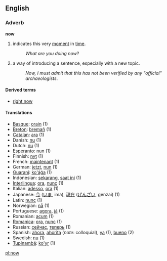 ==English==
===Adverb===
'''now'''

# indicates this very [[moment]] in [[time]].
#:''What are you doing now''?
# a way of introducing a sentence, especially with a new topic.
#:''Now, I must admit that this has not been verified by any "official" archaeologists''.

====Derived terms====
*[[right now]]

====Translations====
*[[Basque]]: [[orain]] (1)
*[[Breton]]: [[bremañ]] (1)
*[[Catalan]]: [[ara]] (1)
*Danish: [[nu]] (1)
*Dutch: [[nu]] (1)
*[[Esperanto]]: [[nun]] (1)
*Finnish: [[nyt]] (1)
*French: [[maintenant]] (1)
*German: [[jetzt]], [[nun]] (1)
*[[Guaraní]]: [[ko'ág̃a]] (1)
*Indonesian: [[sekarang]], [[saat ini]] (1)
*[[Interlingua]]: [[ora]], [[nunc]] (1)
*Italian: [[adesso]], [[ora]] (1)
*Japanese: [[今]] ([[いま]], ima), [[現在]] ([[げんざい]], genzai) (1)
*Latin: [[nunc]] (1)
*Norwegian: [[nå]] (1)
*Portuguese: [[agora]], [[já]] (1)
*Romanian: [[acum]] (1)
*[[Romanica]]: [[ora]], [[nunc]] (1)
*Russian: [[сейчас]], [[теперь]] (1)
*Spanish: [[ahora]], [[ahorita]] (''note'': colloquial), [[ya]] (1), [[bueno]] (2)
*Swedish: [[nu]] (1)
*[[Tupinambá]]: [[ko'yr]] (1)


[[pl:now]]